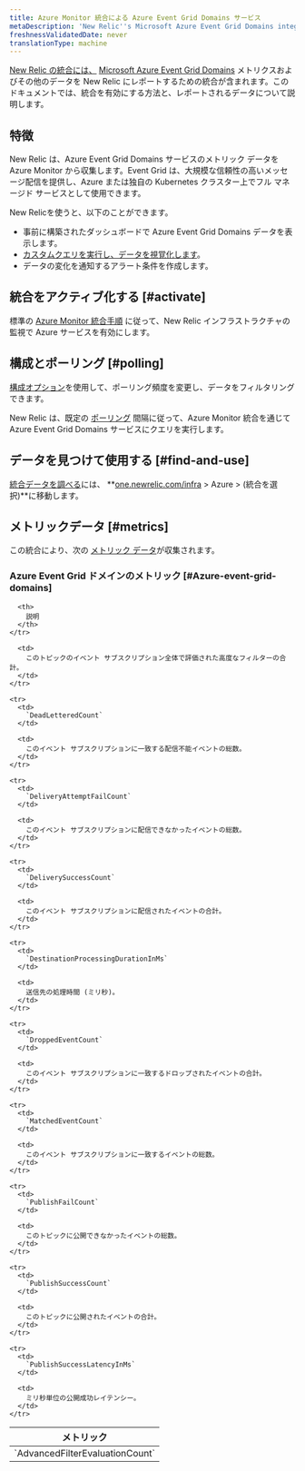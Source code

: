 ```yaml
---
title: Azure Monitor 統合による Azure Event Grid Domains サービス
metaDescription: 'New Relic''s Microsoft Azure Event Grid Domains integration: what data it reports and how to enable it.'
freshnessValidatedDate: never
translationType: machine
---
```


[New Relic の統合には、](/docs/infrastructure/integrations-getting-started/getting-started/introduction-infrastructure-integrations) [Microsoft Azure Event Grid Domains](https://learn.microsoft.com/en-us/azure/event-grid/event-domains) メトリクスおよびその他のデータを New Relic にレポートするための統合が含まれます。このドキュメントでは、統合を有効にする方法と、レポートされるデータについて説明します。

## 特徴

New Relic は、Azure Event Grid Domains サービスのメトリック データを Azure Monitor から収集します。Event Grid は、大規模な信頼性の高いメッセージ配信を提供し、Azure または独自の Kubernetes クラスター上でフル マネージド サービスとして使用できます。

New Relicを使うと、以下のことができます。

* 事前に構築されたダッシュボードで Azure Event Grid Domains データを表示します。
* [カスタムクエリを実行し、データを視覚化します](/docs/infrastructure/integrations-getting-started/getting-started/use-integration-data-new-relic-insights)。
* データの変化を通知するアラート条件を作成します。

## 統合をアクティブ化する [#activate]

標準の [Azure Monitor 統合手順](/docs/infrastructure/microsoft-azure-integrations/azure-integrations-list/azure-monitor) に従って、New Relic インフラストラクチャの監視で Azure サービスを有効にします。

## 構成とポーリング [#polling]

[構成オプション](/docs/infrastructure/microsoft-azure-integrations/azure-integrations-list/azure-monitor/#settings)を使用して、ポーリング頻度を変更し、データをフィルタリングできます。

New Relic は、既定の [ポーリング](/docs/infrastructure/microsoft-azure-integrations/azure-integrations-list/azure-monitor/#settings) 間隔に従って、Azure Monitor 統合を通じて Azure Event Grid Domains サービスにクエリを実行します。

## データを見つけて使用する [#find-and-use]

[統合データを調べる](/docs/infrastructure/integrations/find-use-infrastructure-integration-data)には、 **[one.newrelic.com/infra](https://one.newrelic.com/infra) > Azure > (統合を選択)**に移動します。

## メトリックデータ [#metrics]

この統合により、次の [メトリック データ](/docs/infrastructure/integrations-getting-started/getting-started/understand-integration-data-data-types#metric)が収集されます。

### Azure Event Grid ドメインのメトリック [#Azure-event-grid-domains]

<table>
  <thead>
    <tr>
      <th style={{ width: "300px" }}>
        メトリック
      </th>

      <th>
        説明
      </th>
    </tr>
  </thead>

  <tbody>
    <tr>
      <td>
        `AdvancedFilterEvaluationCount`
      </td>

      <td>
        このトピックのイベント サブスクリプション全体で評価された高度なフィルターの合計。
      </td>
    </tr>

    <tr>
      <td>
        `DeadLetteredCount`
      </td>

      <td>
        このイベント サブスクリプションに一致する配信不能イベントの総数。
      </td>
    </tr>

    <tr>
      <td>
        `DeliveryAttemptFailCount`
      </td>

      <td>
        このイベント サブスクリプションに配信できなかったイベントの総数。
      </td>
    </tr>

    <tr>
      <td>
        `DeliverySuccessCount`
      </td>

      <td>
        このイベント サブスクリプションに配信されたイベントの合計。
      </td>
    </tr>

    <tr>
      <td>
        `DestinationProcessingDurationInMs`
      </td>

      <td>
        送信先の処理時間 (ミリ秒)。
      </td>
    </tr>

    <tr>
      <td>
        `DroppedEventCount`
      </td>

      <td>
        このイベント サブスクリプションに一致するドロップされたイベントの合計。
      </td>
    </tr>

    <tr>
      <td>
        `MatchedEventCount`
      </td>

      <td>
        このイベント サブスクリプションに一致するイベントの総数。
      </td>
    </tr>

    <tr>
      <td>
        `PublishFailCount`
      </td>

      <td>
        このトピックに公開できなかったイベントの総数。
      </td>
    </tr>

    <tr>
      <td>
        `PublishSuccessCount`
      </td>

      <td>
        このトピックに公開されたイベントの合計。
      </td>
    </tr>

    <tr>
      <td>
        `PublishSuccessLatencyInMs`
      </td>

      <td>
        ミリ秒単位の公開成功レイテンシー。
      </td>
    </tr>
  </tbody>
</table>